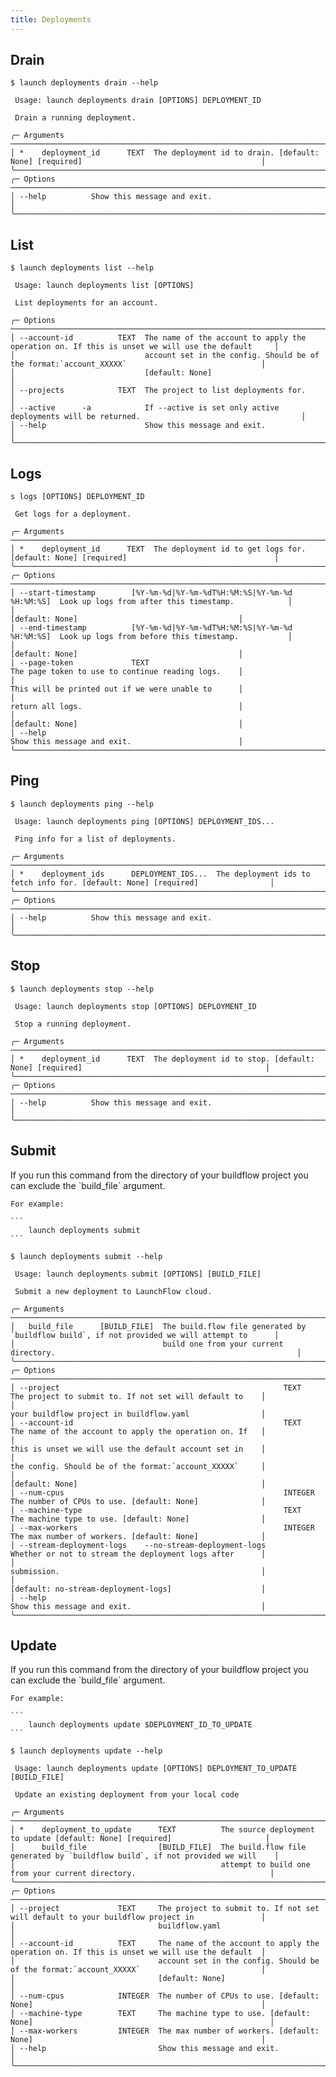 ```yaml
---
title: Deployments
---
```


## Drain

```
$ launch deployments drain --help
                                                                                                                               
 Usage: launch deployments drain [OPTIONS] DEPLOYMENT_ID                                                                       
                                                                                                                               
 Drain a running deployment.                                                                                                   
                                                                                                                               
╭─ Arguments ─────────────────────────────────────────────────────────────────────────────────────────────────────────────────╮
│ *    deployment_id      TEXT  The deployment id to drain. [default: None] [required]                                        │
╰─────────────────────────────────────────────────────────────────────────────────────────────────────────────────────────────╯
╭─ Options ───────────────────────────────────────────────────────────────────────────────────────────────────────────────────╮
│ --help          Show this message and exit.                                                                                 │
╰─────────────────────────────────────────────────────────────────────────────────────────────────────────────────────────────╯
```

## List

```
$ launch deployments list --help
                                                                                                                               
 Usage: launch deployments list [OPTIONS]                                                                                      
                                                                                                                               
 List deployments for an account.                                                                                              
                                                                                                                               
╭─ Options ───────────────────────────────────────────────────────────────────────────────────────────────────────────────────╮
│ --account-id          TEXT  The name of the account to apply the operation on. If this is unset we will use the default     │
│                             account set in the config. Should be of the format:`account_XXXXX`                              │
│                             [default: None]                                                                                 │
│ --projects            TEXT  The project to list deployments for.                                                            │
│ --active      -a            If --active is set only active deployments will be returned.                                    │
│ --help                      Show this message and exit.                                                                     │
╰─────────────────────────────────────────────────────────────────────────────────────────────────────────────────────────────╯

```

## Logs

```
s logs [OPTIONS] DEPLOYMENT_ID                                                                        
                                                                                                                               
 Get logs for a deployment.                                                                                                    
                                                                                                                               
╭─ Arguments ─────────────────────────────────────────────────────────────────────────────────────────────────────────────────╮
│ *    deployment_id      TEXT  The deployment id to get logs for. [default: None] [required]                                 │
╰─────────────────────────────────────────────────────────────────────────────────────────────────────────────────────────────╯
╭─ Options ───────────────────────────────────────────────────────────────────────────────────────────────────────────────────╮
│ --start-timestamp        [%Y-%m-%d|%Y-%m-%dT%H:%M:%S|%Y-%m-%d %H:%M:%S]  Look up logs from after this timestamp.            │
│                                                                          [default: None]                                    │
│ --end-timestamp          [%Y-%m-%d|%Y-%m-%dT%H:%M:%S|%Y-%m-%d %H:%M:%S]  Look up logs from before this timestamp.           │
│                                                                          [default: None]                                    │
│ --page-token             TEXT                                            The page token to use to continue reading logs.    │
│                                                                          This will be printed out if we were unable to      │
│                                                                          return all logs.                                   │
│                                                                          [default: None]                                    │
│ --help                                                                   Show this message and exit.                        │
╰─────────────────────────────────────────────────────────────────────────────────────────────────────────────────────────────╯
```

## Ping

```
$ launch deployments ping --help
                                                                                                                               
 Usage: launch deployments ping [OPTIONS] DEPLOYMENT_IDS...                                                                    
                                                                                                                               
 Ping info for a list of deployments.                                                                                          
                                                                                                                               
╭─ Arguments ─────────────────────────────────────────────────────────────────────────────────────────────────────────────────╮
│ *    deployment_ids      DEPLOYMENT_IDS...  The deployment ids to fetch info for. [default: None] [required]                │
╰─────────────────────────────────────────────────────────────────────────────────────────────────────────────────────────────╯
╭─ Options ───────────────────────────────────────────────────────────────────────────────────────────────────────────────────╮
│ --help          Show this message and exit.                                                                                 │
╰─────────────────────────────────────────────────────────────────────────────────────────────────────────────────────────────╯
```

## Stop

```
$ launch deployments stop --help
                                                                                                                               
 Usage: launch deployments stop [OPTIONS] DEPLOYMENT_ID                                                                        
                                                                                                                               
 Stop a running deployment.                                                                                                    
                                                                                                                               
╭─ Arguments ─────────────────────────────────────────────────────────────────────────────────────────────────────────────────╮
│ *    deployment_id      TEXT  The deployment id to stop. [default: None] [required]                                         │
╰─────────────────────────────────────────────────────────────────────────────────────────────────────────────────────────────╯
╭─ Options ───────────────────────────────────────────────────────────────────────────────────────────────────────────────────╮
│ --help          Show this message and exit.                                                                                 │
╰─────────────────────────────────────────────────────────────────────────────────────────────────────────────────────────────╯
```

## Submit

<Tip>
    If you run this command from the directory of your buildflow project you can exclude the `build_file` argument.

    For example:

    ```
        launch deployments submit
    ```
</Tip>

```
$ launch deployments submit --help
                                                                                                                               
 Usage: launch deployments submit [OPTIONS] [BUILD_FILE]                                                                       
                                                                                                                               
 Submit a new deployment to LaunchFlow cloud.                                                                                  
                                                                                                                               
╭─ Arguments ─────────────────────────────────────────────────────────────────────────────────────────────────────────────────╮
│   build_file      [BUILD_FILE]  The build.flow file generated by `buildflow build`, if not provided we will attempt to      │
│                                 build one from your current directory.                                                      │
╰─────────────────────────────────────────────────────────────────────────────────────────────────────────────────────────────╯
╭─ Options ───────────────────────────────────────────────────────────────────────────────────────────────────────────────────╮
│ --project                                                  TEXT     The project to submit to. If not set will default to    │
│                                                                     your buildflow project in buildflow.yaml                │
│ --account-id                                               TEXT     The name of the account to apply the operation on. If   │
│                                                                     this is unset we will use the default account set in    │
│                                                                     the config. Should be of the format:`account_XXXXX`     │
│                                                                     [default: None]                                         │
│ --num-cpus                                                 INTEGER  The number of CPUs to use. [default: None]              │
│ --machine-type                                             TEXT     The machine type to use. [default: None]                │
│ --max-workers                                              INTEGER  The max number of workers. [default: None]              │
│ --stream-deployment-logs    --no-stream-deployment-logs             Whether or not to stream the deployment logs after      │
│                                                                     submission.                                             │
│                                                                     [default: no-stream-deployment-logs]                    │
│ --help                                                              Show this message and exit.                             │
╰─────────────────────────────────────────────────────────────────────────────────────────────────────────────────────────────╯
```

## Update

<Tip>
    If you run this command from the directory of your buildflow project you can exclude the `build_file` argument.

    For example:

    ```
        launch deployments update $DEPLOYMENT_ID_TO_UPDATE
    ```
</Tip>

```
$ launch deployments update --help
                                                                                                                               
 Usage: launch deployments update [OPTIONS] DEPLOYMENT_TO_UPDATE [BUILD_FILE]                                                  
                                                                                                                               
 Update an existing deployment from your local code                                                                            
                                                                                                                               
╭─ Arguments ─────────────────────────────────────────────────────────────────────────────────────────────────────────────────╮
│ *    deployment_to_update      TEXT          The source deployment to update [default: None] [required]                     │
│      build_file                [BUILD_FILE]  The build.flow file generated by `buildflow build`, if not provided we will    │
│                                              attempt to build one from your current directory.                              │
╰─────────────────────────────────────────────────────────────────────────────────────────────────────────────────────────────╯
╭─ Options ───────────────────────────────────────────────────────────────────────────────────────────────────────────────────╮
│ --project             TEXT     The project to submit to. If not set will default to your buildflow project in               │
│                                buildflow.yaml                                                                               │
│ --account-id          TEXT     The name of the account to apply the operation on. If this is unset we will use the default  │
│                                account set in the config. Should be of the format:`account_XXXXX`                           │
│                                [default: None]                                                                              │
│ --num-cpus            INTEGER  The number of CPUs to use. [default: None]                                                   │
│ --machine-type        TEXT     The machine type to use. [default: None]                                                     │
│ --max-workers         INTEGER  The max number of workers. [default: None]                                                   │
│ --help                         Show this message and exit.                                                                  │
╰─────────────────────────────────────────────────────────────────────────────────────────────────────────────────────────────
```